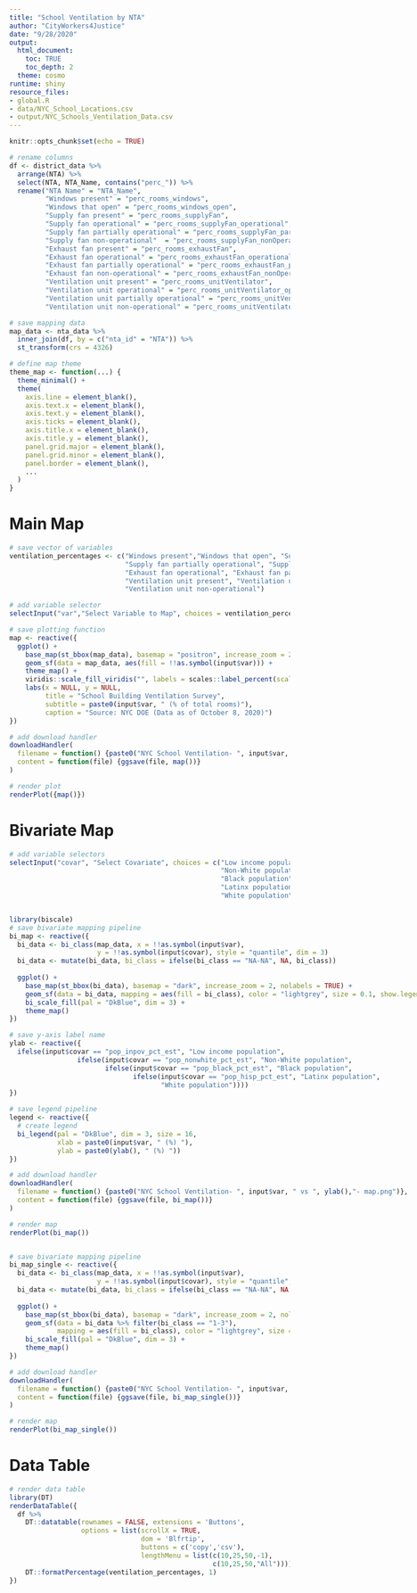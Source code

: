 ```yaml
---
title: "School Ventilation by NTA"
author: "CityWorkers4Justice"
date: "9/28/2020"
output:
  html_document: 
    toc: TRUE
    toc_depth: 2
  theme: cosmo
runtime: shiny
resource_files:
- global.R
- data/NYC_School_Locations.csv
- output/NYC_Schools_Ventilation_Data.csv
---
```


```r
knitr::opts_chunk$set(echo = TRUE)
```

```r
# rename columns
df <- district_data %>%
  arrange(NTA) %>%
  select(NTA, NTA_Name, contains("perc_")) %>%
  rename("NTA Name" = "NTA_Name",
         "Windows present" = "perc_rooms_windows",
         "Windows that open" = "perc_rooms_windows_open",
         "Supply fan present" = "perc_rooms_supplyFan",
         "Supply fan operational" = "perc_rooms_supplyFan_operational",
         "Supply fan partially operational" = "perc_rooms_supplyFan_partOperational",
         "Supply fan non-operational"  = "perc_rooms_supplyFan_nonOperational",
         "Exhaust fan present" = "perc_rooms_exhaustFan",
         "Exhaust fan operational" = "perc_rooms_exhaustFan_operational",
         "Exhaust fan partially operational" = "perc_rooms_exhaustFan_partOperational",
         "Exhaust fan non-operational" = "perc_rooms_exhaustFan_nonOperational",
         "Ventilation unit present" = "perc_rooms_unitVentilator",
         "Ventilation unit operational" = "perc_rooms_unitVentilator_operational",
         "Ventilation unit partially operational" = "perc_rooms_unitVentilator_partOperational",
         "Ventilation unit non-operational" = "perc_rooms_unitVentilator_nonOperational")

# save mapping data
map_data <- nta_data %>%
  inner_join(df, by = c("nta_id" = "NTA")) %>%
  st_transform(crs = 4326)

# define map theme
theme_map <- function(...) {
  theme_minimal() +
  theme(
    axis.line = element_blank(),
    axis.text.x = element_blank(),
    axis.text.y = element_blank(),
    axis.ticks = element_blank(),
    axis.title.x = element_blank(),
    axis.title.y = element_blank(),
    panel.grid.major = element_blank(),
    panel.grid.minor = element_blank(),
    panel.border = element_blank(),
    ...
  )
}
```

# Main Map

```r
# save vector of variables
ventilation_percentages <- c("Windows present","Windows that open", "Supply fan present", "Supply fan operational", 
                             "Supply fan partially operational", "Supply fan non-operational", "Exhaust fan present",
                             "Exhaust fan operational", "Exhaust fan partially operational", "Exhaust fan non-operational", 
                             "Ventilation unit present", "Ventilation unit operational","Ventilation unit partially operational",
                             "Ventilation unit non-operational")

# add variable selector
selectInput("var","Select Variable to Map", choices = ventilation_percentages)

# save plotting function
map <- reactive({
  ggplot() +
    base_map(st_bbox(map_data), basemap = "positron", increase_zoom = 2, nolabels = TRUE) +
    geom_sf(data = map_data, aes(fill = !!as.symbol(input$var))) +
    theme_map() +
    viridis::scale_fill_viridis("", labels = scales::label_percent(scale = 100), alpha = 0.8) +
    labs(x = NULL, y = NULL, 
         title = "School Building Ventilation Survey", 
         subtitle = paste0(input$var, " (% of total rooms)"),
         caption = "Source: NYC DOE (Data as of October 8, 2020)")
})

# add download handler
downloadHandler(
  filename = function() {paste0("NYC School Ventilation- ", input$var, ".png")},
  content = function(file) {ggsave(file, map())}
)

# render plot
renderPlot({map()})
```

# Bivariate Map

```r
# add variable selectors
selectInput("covar", "Select Covariate", choices = c("Low income population" = "pop_inpov_pct_est",
                                                     "Non-White population" = "pop_nonwhite_pct_est",
                                                     "Black population" = "pop_black_pct_est",
                                                     "Latinx population" = "pop_hisp_pct_est",
                                                     "White population" = "pop_white_pct_est"))
```

:::: {style="display: grid; grid-template-columns: 1fr 1fr; grid-column-gap: 10px;"}

::: {}

```r
library(biscale)
# save bivariate mapping pipeline
bi_map <- reactive({
  bi_data <- bi_class(map_data, x = !!as.symbol(input$var), 
                      y = !!as.symbol(input$covar), style = "quantile", dim = 3)
  bi_data <- mutate(bi_data, bi_class = ifelse(bi_class == "NA-NA", NA, bi_class))
  
  ggplot() +
    base_map(st_bbox(bi_data), basemap = "dark", increase_zoom = 2, nolabels = TRUE) +
    geom_sf(data = bi_data, mapping = aes(fill = bi_class), color = "lightgrey", size = 0.1, show.legend = FALSE) +
    bi_scale_fill(pal = "DkBlue", dim = 3) +
    theme_map()
})

# save y-axis label name
ylab <- reactive({
  ifelse(input$covar == "pop_inpov_pct_est", "Low income population",
                 ifelse(input$covar == "pop_nonwhite_pct_est", "Non-White population",
                        ifelse(input$covar == "pop_black_pct_est", "Black population",
                               ifelse(input$covar == "pop_hisp_pct_est", "Latinx population",
                                      "White population"))))
})

# save legend pipeline
legend <- reactive({
  # create legend
  bi_legend(pal = "DkBlue", dim = 3, size = 16,
            xlab = paste0(input$var, " (%) "),
            ylab = paste0(ylab(), " (%) "))
})

# add download handler
downloadHandler(
  filename = function() {paste0("NYC School Ventilation- ", input$var, " vs ", ylab(),"- map.png")},
  content = function(file) {ggsave(file, bi_map())}
)

# render map
renderPlot(bi_map())
```

:::

::: {}

```r
# add download handler
downloadHandler(
  filename = function() {paste0("NYC School Ventilation- ", input$var, " vs ", ylab(),"- legend.png")},
  content = function(file) {ggsave(file, legend())}
)

# render legend
renderPlot(legend())
```

:::

::::

```r
# save bivariate mapping pipeline
bi_map_single <- reactive({
  bi_data <- bi_class(map_data, x = !!as.symbol(input$var), 
                      y = !!as.symbol(input$covar), style = "quantile", dim = 3)
  bi_data <- mutate(bi_data, bi_class = ifelse(bi_class == "NA-NA", NA, bi_class))
  
  ggplot() +
    base_map(st_bbox(bi_data), basemap = "dark", increase_zoom = 2, nolabels = TRUE) +
    geom_sf(data = bi_data %>% filter(bi_class == "1-3"), 
            mapping = aes(fill = bi_class), color = "lightgrey", size = 0.1, show.legend = FALSE) +
    bi_scale_fill(pal = "DkBlue", dim = 3) +
    theme_map()
})

# add download handler
downloadHandler(
  filename = function() {paste0("NYC School Ventilation- ", input$var, " vs ", ylab(),"- filtered map.png")},
  content = function(file) {ggsave(file, bi_map_single())}
)

# render map
renderPlot(bi_map_single())
```


# Data Table

```r
# render data table
library(DT)
renderDataTable({
  df %>%
    DT::datatable(rownames = FALSE, extensions = 'Buttons',
                  options = list(scrollX = TRUE,
                                 dom = 'Blfrtip',
                                 buttons = c('copy','csv'),
                                 lengthMenu = list(c(10,25,50,-1),
                                                   c(10,25,50,"All")))) %>%
    DT::formatPercentage(ventilation_percentages, 1)
})
```

